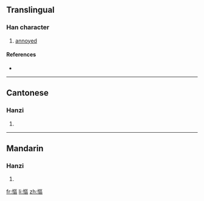 {{also|怄}}
==Translingual==

===Han character===
{{Han char|rn=61|rad=心|as=11|sn=14|four=9101<sub>6</sub>|canj=心尸口口 (PSRR)}}

# [[annoyed]]

====References====
* {{Han ref|kx=0399.280|dkj=11126|dj=0739.150|hdz=42345.040|uh=616A|ud=24938|bh=E1D3|bd=57811}}

----

==Cantonese==

===Hanzi===
{{yue-hanzi|jyut=|y=au3|sim=怄}}

# {{defn|Cantonese}}

----

==Mandarin==

===Hanzi===
{{cmn-hanzi|sim=怄|pin=[[òu]] ([[ou4]])|wg=ou<sup>4</sup>}}

# {{defn|Mandarin}}

[[fr:慪]]
[[li:慪]]
[[zh:慪]]